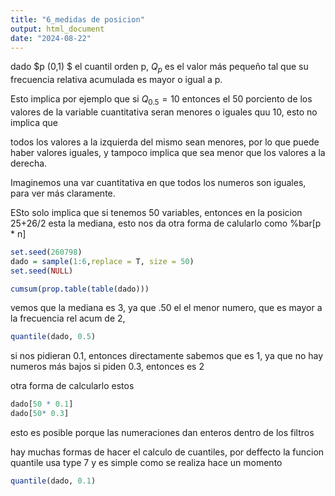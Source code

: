 ```yaml
---
title: "6_medidas de posicion"
output: html_document
date: "2024-08-22"
---
```


dado $p \in (0,1) $ el cuantil orden p, $Q_p$ es el valor más pequeño tal que su frecuencia relativa acumulada es mayor o igual a p.

Esto implica por ejemplo que si $Q_{0.5} = 10$  entonces el 50 porciento de los valores de la variable cuantitativa seran menores o iguales quu 10, esto no implica que

todos los valores a la izquierda del mismo sean menores, por lo que puede haber valores iguales, y tampoco implica que sea menor que los valores a la derecha. 

Imaginemos una var cuantitativa en que todos los numeros son iguales, para ver más claramente.

ESto solo implica que si tenemos 50 variables, entonces en la posicion 25+26/2 esta la mediana, esto nos da otra forma de calularlo como %bar[p * n]

```r
set.seed(260798)
dado = sample(1:6,replace = T, size = 50)
set.seed(NULL)

```

```r
cumsum(prop.table(table(dado)))
```
vemos que la mediana es 3, ya que .50 el el menor numero, que es mayor a la frecuencia rel acum de 2,

```r
quantile(dado, 0.5)
```

si nos pidieran 0.1, entonces directamente sabemos que es 1, ya que no hay numeros más bajos
si piden 0.3, entonces es 2

otra forma de calcularlo estos
```r
dado[50 * 0.1]
dado[50* 0.3]
```

esto es posible porque las numeraciones dan enteros dentro de los filtros

hay muchas formas de hacer el calculo de cuantiles, por deffecto la funcion quantile usa type 7 y es simple como se realiza hace un momento

```r
quantile(dado, 0.1)
```


